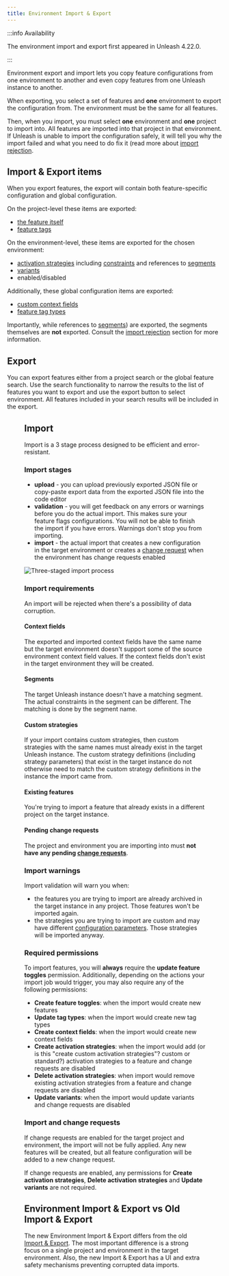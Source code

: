 ```yaml
---
title: Environment Import & Export
---
```


:::info Availability

The environment import and export first appeared in Unleash 4.22.0.

:::

Environment export and import lets you copy feature configurations from one environment to another and even copy features from one Unleash instance to another.

When exporting, you select a set of features and **one** environment to export the configuration from. The environment must be the same for all features.

Then, when you import, you must select **one** environment and **one** project to import into. All features are imported into that project in that environment. If Unleash is unable to import the configuration safely, it will tell you why the import failed and what you need to do fix it (read more about [import rejection](#import-rejection).

## Import & Export items

When you export features, the export will contain both feature-specific configuration and global configuration.

On the project-level these  items are exported:

* [the feature itself](../feature-toggles.mdx)
* [feature tags](../tags.md)

On the environment-level, these items are exported for the chosen environment:

* [activation strategies](../activation-strategies.md) including [constraints](../strategy-constraints.md) and references to [segments](../segments.mdx)
* [variants](../feature-toggle-variants.md)
* enabled/disabled

Additionally, these global configuration items are exported:
* [custom context fields](../unleash-context.md#custom-context-fields)
* [feature tag types](../tags.md#tag-types)

Importantly, while references to [segments](../segments.mdx)) are exported, the segments themselves are **not** exported. Consult the [import rejection](#import-rejection) section for more information.

## Export

You can export features either from a project search or the global feature search. Use the search functionality to narrow the results to the list of features you want to export and use the export button to select environment. All features included in your search results will be included in the export.

<Figure caption="Search-driven export screen with WYSIWYG mode."  img="/img/export.png"/>

## Import

Import is a 3 stage process designed to be efficient and error-resistant.

### Import stages

* **upload** - you can upload previously exported JSON file or copy-paste export data from the exported JSON file into the code editor
* **validation** - you will get feedback on any errors or warnings before you do the actual import. This makes sure your feature flags configurations. You will not be able to finish the import if you have errors. Warnings don't stop you from importing.
* **import** - the actual import that creates a new configuration in the target environment or creates a [change request](../change-requests.md) when the environment has change requests enabled

![Three-staged import process](/img/import.png)

### Import requirements

An import will be rejected when there's a possibility of data corruption.

#### Context fields

The exported and imported context fields have the same name but the target environment doesn't support some of the source environment context field values. If the context fields don't exist in the target environment they will be created.

#### Segments

The target Unleash instance doesn't have a matching segment. The actual constraints in the segment can be different. The matching is done by the segment name.

#### Custom strategies

If your import contains custom strategies, then custom strategies with the same names must already exist in the target Unleash instance. The custom strategy definitions (including strategy parameters) that exist in the target instance do not otherwise need to match the custom strategy definitions in the instance the import came from.

#### Existing features

You're trying to import a feature that already exists in a different project on the target instance.

#### Pending change requests

The project and environment you are importing into must **not have any pending [change requests](./change-requests.md)**.

### Import warnings

Import validation will warn you when:
* the features you are trying to import are already archived in the target instance in any project. Those features won't be imported again.
* the strategies you are trying to import are custom and may have different [configuration parameters](../custom-activation-strategies.md#parameters). Those strategies will be imported anyway.

### Required permissions

To import features, you will **always** require the **update feature toggles** permission.
Additionally, depending on the actions your import job would trigger, you may also require any of the following permissions:
* **Create feature toggles**: when the import would create new features
* **Update tag types**: when the import would create new tag types
* **Create context fields**: when the import would create new context fields
* **Create activation strategies**: when the import would add (or is this "create custom activation strategies"? custom or standard?) activation strategies to a feature and change requests are disabled
* **Delete activation strategies**: when import would remove existing activation strategies from a feature and change requests are disabled
* **Update variants**: when the import would update variants and change requests are disabled


### Import and change requests

If change requests are enabled for the target project and environment, the import will not be fully applied. Any new features will be created, but all feature configuration will be added to a new change request.

If change requests are enabled, any permissions for  **Create activation strategies**, **Delete activation strategies** and **Update variants** are not required.

## Environment Import & Export vs Old Import & Export

The new Environment Import & Export differs from the old [Import & Export](import-export.md).
The most important difference is a strong focus on a single project and environment in the target environment.
Also, the new Import & Export has a UI and extra safety mechanisms preventing corrupted data imports.

